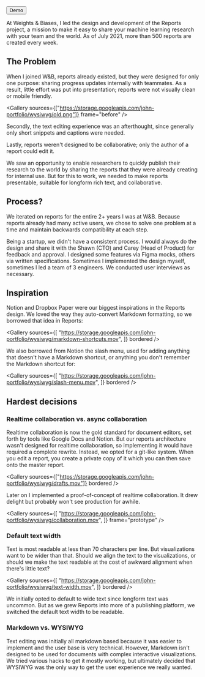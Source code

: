 
<ProjectLayout title="WYSIWYG Reports">

<ButtonGroup>
  <Button
    icon="sports_esports"
    href="https://wandb.ai/wandb/alors%20on%20danse/reports/A-New-Way-to-Create-Reports--VmlldzozOTg0OTg"
  >
    Demo
  </Button>
</ButtonGroup>

At Weights & Biases, I led the design and development of the Reports project, a mission to make it easy to share your machine learning research with your team and the world. As of July 2021, more than 500 reports are created every week.

<ReportHero />

## The Problem

When I joined W&B, reports already existed, but they were designed for only one purpose: sharing progress updates internally with teammates. As a result, little effort was put into presentation; reports were not visually clean or mobile friendly.

<Gallery
  sources={["https://storage.googleapis.com/john-portfolio/wysiwyg/old.png"]}
  frame="before"
/>

Secondly, the text editing experience was an afterthought, since generally only short snippets and captions were needed.

Lastly, reports weren't designed to be collaborative; only the author of a report could edit it.

We saw an opportunity to enable researchers to quickly publish their research to the world by sharing the reports that they were already creating for internal use. But for this to work, we needed to make reports presentable, suitable for longform rich text, and collaborative.

## Process?

We iterated on reports for the entire 2+ years I was at W&B. Because reports already had many active users, we chose to solve one problem at a time and maintain backwards compatibility at each step.

Being a startup, we didn't have a consistent process. I would always do the design and share it with the Shawn (CTO) and Carey (Head of Product) for feedback and approval. I designed some features via Figma mocks, others via written specifications. Sometimes I implemented the design myself, sometimes I led a team of 3 engineers. We conducted user interviews as necessary.

## Inspiration

Notion and Dropbox Paper were our biggest inspirations in the Reports design. We loved the way they auto-convert Markdown formatting, so we borrowed that idea in Reports:

<Gallery
  sources={[
    "https://storage.googleapis.com/john-portfolio/wysiwyg/markdown-shortcuts.mov",
  ]}
  bordered
/>

We also borrowed from Notion the slash menu, used for adding anything that doesn't have a Markdown shortcut, or anything you don't remember the Markdown shortcut for:

<Gallery
  sources={[
    "https://storage.googleapis.com/john-portfolio/wysiwyg/slash-menu.mov",
  ]}
  bordered
/>

## Hardest decisions

### Realtime collaboration vs. async collaboration

Realtime collaboration is now the gold standard for document editors, set forth by tools like Google Docs and Notion. But our reports architecture wasn't designed for realtime collaboration, so implementing it would have required a complete rewrite. Instead, we opted for a git-like system. When you edit a report, you create a private copy of it which you can then save onto the master report.

<Gallery
  sources={["https://storage.googleapis.com/john-portfolio/wysiwyg/drafts.mov"]}
  bordered
/>

Later on I implemented a proof-of-concept of realtime collaboration. It drew delight but probably won't see production for awhile.

<Gallery
  sources={[
    "https://storage.googleapis.com/john-portfolio/wysiwyg/collaboration.mov",
  ]}
  frame="prototype"
/>

### Default text width

Text is most readable at less than 70 characters per line. But visualizations want to be wider than that. Should we align the text to the visualizations, or should we make the text readable at the cost of awkward alignment when there's little text?

<Gallery
  sources={[
    "https://storage.googleapis.com/john-portfolio/wysiwyg/text-width.mov",
  ]}
  bordered
/>

We initially opted to default to wide text since longform text was uncommon. But as we grew Reports into more of a publishing platform, we switched the default text width to be readable.

### Markdown vs. WYSIWYG

Text editing was initially all markdown based because it was easier to implement and the user base is very technical. However, Markdown isn't designed to be used for documents with complex interactive visualizations. We tried various hacks to get it mostly working, but ultimately decided that WYSIWYG was the only way to get the user experience we really wanted.

</ProjectLayout>
